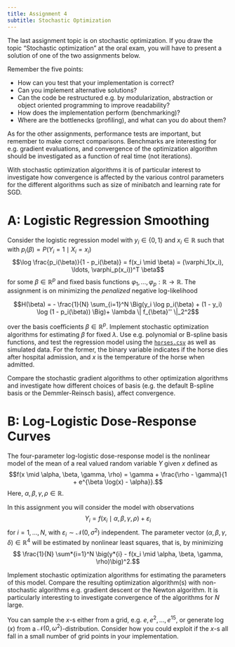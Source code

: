 ```yaml
---
title: Assignment 4
subtitle: Stochastic Optimization
---
```


The last assignment topic is on stochastic optimization. If you draw the topic
"Stochastic optimization" at the oral exam, you will have to present a solution
of one of the two assignments below.

Remember the five points:

- How can you test that your implementation is correct?
- Can you implement alternative solutions?
- Can the code be restructured e.g. by modularization, abstraction or object
  oriented programming to improve readability?
- How does the implementation perform (benchmarking)?
- Where are the bottlenecks (profiling), and what can you do about them?

As for the other assignments, performance tests are important, but remember to
make correct comparisons. Benchmarks are interesting for e.g. gradient
evaluations, and convergence of the optimization algorithm should be
investigated as a function of real time (not iterations).

With stochastic optimization algorithms it is of particular interest to
investigate how convergence is affected by the various control parameters for
the different algorithms such as size of minibatch and learning rate for SGD.

# A: Logistic Regression Smoothing

Consider the logistic regression model with $y_i \in \{0, 1\}$ and
$x_i \in \mathbb{R}$ such that with $p_i(\beta) = P(Y_i = 1 \mid X_i = x_i)$
$$\log \frac{p_i(\beta)}{1 - p_i(\beta)} = f(x_i \mid \beta) = (\varphi_1(x_i), \ldots, \varphi_p(x_i))^T \beta$$
for some $\beta \in \mathbb{R}^p$ and fixed basis functions
$\varphi_1, \ldots, \varphi_p : \mathbb{R} \to \mathbb{R}$. The assignment is on
minimizing the _penalized_ negative log-likelihood

$$H(\beta) = - \frac{1}{N} \sum_{i=1}^N \Big(y_i \log p_i(\beta) + (1 - y_i) \log (1 - p_i(\beta)) \Big)+ \lambda \| f_{\beta}'' \|_2^2$$

over the basis coefficients $\beta \in \mathbb{R}^p$. Implement stochastic
optimization algorithms for estimating $\beta$ for fixed $\lambda$. Use e.g.
polynomial or B-spline basis functions, and test the regression model using the
[`horses.csv`](data/horses.csv) as well as simulated data. For the former, the
binary variable indicates if the horse dies after hospital admission, and $x$ is
the temperature of the horse when admitted.

Compare the stochastic gradient algorithms to other optimization algorithms and
investigate how different choices of basis (e.g. the default B-spline basis or
the Demmler-Reinsch basis), affect convergence.

# B: Log-Logistic Dose-Response Curves

The four-parameter log-logistic dose-response model is the nonlinear model of
the mean of a real valued random variable $Y$ given $x$ defined as
$$f(x \mid \alpha, \beta, \gamma, \rho) = \gamma + \frac{\rho - \gamma}{1 + e^{\beta \log(x) - \alpha}}.$$
Here, $\alpha, \beta, \gamma, \rho \in \mathbb{R}$.

In this assignment you will consider the model with observations
$$Y_i = f(x_{i} \mid \alpha, \beta, \gamma, \rho) + \varepsilon_{i}$$ for
$i = 1, \ldots, N$, with $\varepsilon_{i} \sim \mathcal{N}(0, \sigma^2)$
independent. The parameter vector
$(\alpha, \beta, \gamma, \delta) \in \mathbb{R}^4$ will be estimated by
nonlinear least squares, that is, by minimizing $$ \frac{1}{N} \sum*{i=1}^N
\big(y*{i} - f(x_i \mid \alpha, \beta, \gamma, \rho)\big)^2.$$

Implement stochastic optimization algorithms for estimating the parameters of
this model. Compare the resulting optimization algorithm(s) with non-stochastic
algorithms e.g. gradient descent or the Newton algorithm. It is particularly
interesting to investigate convergence of the algorithms for $N$ large.

You can sample the $x$-s either from a grid, e.g. $e, e^2, \ldots, e^{15}$, or
generate $\log(x)$ from a $\mathcal{N}(0, \omega^2)$-distribution. Consider how
you could exploit if the $x$-s all fall in a small number of grid points in your
implementation.
